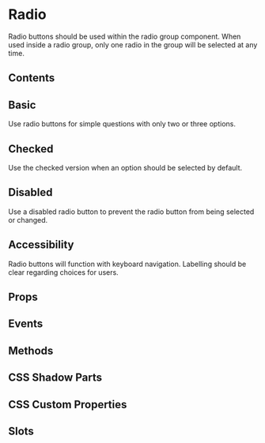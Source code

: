 # Radio

Radio buttons should be used within the radio group component. When used inside a radio group, only one radio in the group will be selected at any time.

## Contents

## Basic

Use radio buttons for simple questions with only two or three options.


<Basic />

## Checked

Use the checked version when an option should be selected by default.


<Checked />

## Disabled

Use a disabled radio button to prevent the radio button from being selected or changed.

## Accessibility

Radio buttons will function with keyboard navigation. Labelling should be clear regarding choices for users.

## Props


<Props />

## Events


<Events />

## Methods


<Methods />

## CSS Shadow Parts


<Parts />

## CSS Custom Properties


<CustomProps />

## Slots


<Slots />
